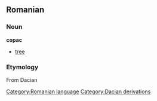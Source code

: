 == Romanian ==
=== Noun ===
'''copac'''
* [[tree]]

=== Etymology ===
From Dacian

[[Category:Romanian language]]
[[Category:Dacian derivations]]